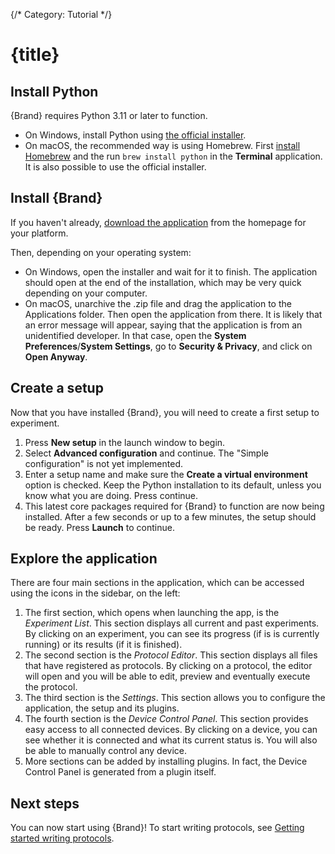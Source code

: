 {/* Category: Tutorial */}





# {title}


## Install Python

{Brand} requires Python 3.11 or later to function.

- On Windows, install Python using [the official installer](https://www.python.org/downloads/).
- On macOS, the recommended way is using Homebrew. First [install Homebrew](https://brew.sh/) and the run `brew install python` in the **Terminal** application. It is also possible to use the official installer.


## Install {Brand}

If you haven't already, [download the application](../..) from the homepage for your platform.

Then, depending on your operating system:

- On Windows, open the installer and wait for it to finish. The application should open at the end of the installation, which may be very quick depending on your computer.
- On macOS, unarchive the .zip file and drag the application to the Applications folder. Then open the application from there. It is likely that an error message will appear, saying that the application is from an unidentified developer. In that case, open the **System Preferences**/**System Settings**, go to **Security & Privacy**, and click on **Open Anyway**.


## Create a setup

Now that you have installed {Brand}, you will need to create a first setup to experiment.

1. Press **New setup** in the launch window to begin.
1. Select **Advanced configuration** and continue. The "Simple configuration" is not yet implemented.
1. Enter a setup name and make sure the **Create a virtual environment** option is checked. Keep the Python installation to its default, unless you know what you are doing. Press continue.
1. This latest core packages required for {Brand} to function are now being installed. After a few seconds or up to a few minutes, the setup should be ready. Press **Launch** to continue.


## Explore the application

There are four main sections in the application, which can be accessed using the icons in the sidebar, on the left:

1. The first section, which opens when launching the app, is the _Experiment List_. This section displays all current and past experiments. By clicking on an experiment, you can see its progress (if is is currently running) or its results (if it is finished).
1. The second section is the _Protocol Editor_. This section displays all files that have registered as protocols. By clicking on a protocol, the editor will open and you will be able to edit, preview and eventually execute the protocol.
1. The third section is the _Settings_. This section allows you to configure the application, the setup and its plugins.
1. The fourth section is the _Device Control Panel_. This section provides easy access to all connected devices. By clicking on a device, you can see whether it is connected and what its current status is. You will also be able to manually control any device.
1. More sections can be added by installing plugins. In fact, the Device Control Panel is generated from a plugin itself.


## Next steps

You can now start using {Brand}! To start writing protocols, see [Getting started writing protocols](../getting-started-protocols).
